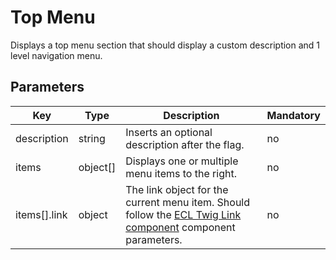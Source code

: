 # Top Menu

Displays a top menu section that should display a custom description and 1 level navigation menu.

## Parameters

| Key          | Type     | Description                                                                                                                                                                      | Mandatory |
| ------------ | -------- | -------------------------------------------------------------------------------------------------------------------------------------------------------------------------------- | --------- |
| description  | string   | Inserts an optional description after the flag.                                                                                                                                  | no        |
| items        | object[] | Displays one or multiple menu items to the right.                                                                                                                                | no        |
| items[].link | object   | The link object for the current menu item. Should follow the [ECL Twig Link component](https://www.npmjs.com/package/@ecl-twig/ec-component-language-list) component parameters. | no        |
